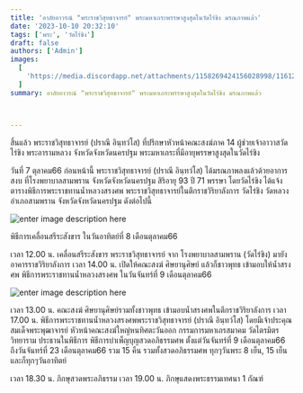 ```yaml
---
title: 'อาลัยอาวรณ์ "พระราชวิสุทธาจารย์" พระมหาเถระพรรษาสูงสุดในวัดไร่ขิง มรณภาพแล้ว'
date: '2023-10-10 20:32:10'
tags: ['พระ', 'วัดไร่ขิง']
draft: false
authors: ['Admin']
images:
  [
    'https://media.discordapp.net/attachments/1158269424156028998/1161295133959016500/3f4b7f45fdf400cb.jpg?ex=655376df&is=654101df&hm=dc198f5cb1f8fd408a13571fedfc48851c20e7d94415353ea920eda4cde75068&=&width=498&height=749',
  ]
summary: อาลัยอาวรณ์ "พระราชวิสุทธาจารย์" พระมหาเถระพรรษาสูงสุดในวัดไร่ขิง มรณภาพแล้ว



---
```


สิ้นแล้ว พระราชวิสุทธาจารย์ (ปราณี อินฺทวํโส) ที่ปรึกษาหัวหน้าคณะสงฆ์ภาค 14 ผู้ช่วยเจ้าอาวาสวัดไร่ขิง พระอารามหลวง จังหวัดจังหวัดนครปฐม พระมหาเถระที่มีอายุพรรษาสูงสุดในวัดไร่ขิง

วันที่ 7 ตุลาคม66 ก่อนหน้านี้ พระราชวิสุทธาจารย์ (ปราณี อินฺทวํโส) ได้มรณภาพลงแล้วด้วยอาการสงบ ที่โรงพยาบาลสามพราน จังหวัดจังหวัดนครปฐม สิริอายุ 93 ปี 71 พรรษา โดยวัดไร่ขิง ได้แจ้งตารางพิธีการพระราชทานน้ำหลวงสรงศพ พระราชวิสุทธาจารย์ในตึกราชวิริยาลังการ วัดไร่ชิง วัดหลวง อำเภอสามพราน จังหวัดจังหวัดนครปฐม ดังต่อไปนี้

![enter image description here](https://media.discordapp.net/attachments/1158269424156028998/1161295134537809982/3.jpg?ex=655376df&is=654101df&hm=0716611614746283b3f5dbe6474e2f108f4478d8dd033e8773d6919e9b2879ed&=)

พิธีการเคลื่อนสรีระสังขาร ในวันอาทิตย์ที่ 8 เดือนตุลาคม66

เวลา 12.00 น. เคลื่อนสรีระสังขาร พระราชวิสุทธาจารย์ จาก โรงพยาบาลสามพราน (วัดไร่ขิง) มายังอาคารราชวิริยาลังการ
เวลา 14.00 น. เปิดให้คณะสงฆ์ ศิษยานุศิษย์ แล้วก็ชาวพุทธ เข้ามอบให้น้ำสรงศพ
พิธีการพระราชทานน้ำหลวงสรงศพ ในวันจันทร์ที่ 9 เดือนตุลาคม66


![enter image description here](https://media.discordapp.net/attachments/1158269424156028998/1161295134273585193/2.jpg?ex=655376df&is=654101df&hm=90a2314c2c30802315f46fa5fa837dc9f9fac3f56091140fcc307c8d93fcd947&=&width=529&height=749)

เวลา 13.00 น. คณะสงฆ์ ศิษยานุศิษย์รวมทั้งชาวพุทธ เข้ามอบน้ำสรงศพในตึกราชวิริยาลังการ
เวลา 17.00 น. พิธีการพระราชทานน้ำหลวงสรงศพพระราชวิสุทธาจารย์ (ปราณี อินฺทว์โส) โดยมีเจ้าประคุณสมเด็จพระพุฒาจารย์ หัวหน้าคณะสงฆ์ใหญ่หนทิศตะวันออก กรรมการมหาเถรสมาคม วัดไตรมิตรวิทยาราม ประธานในพิธีการ
พิธีการบำเพ็ญบุญสวดอภิธรรมศพ ตั้งแต่วันจันทร์ที่ 9 เดือนตุลาคม66 ถึงวันจันทร์ที่ 23 เดือนตุลาคม66 รวม 15 คืน รวมทั้งสวดอภิธรรมศพ ทุกๆวันพระ 8 เย็น, 15 เย็น และก็ทุกๆวันอาทิตย์

เวลา 18.30 น. ภิกษุสวดพระอภิธรรม
เวลา 19.00 น. ภิกษุแสดงพระธรรมเทศนา 1 กัณฑ์